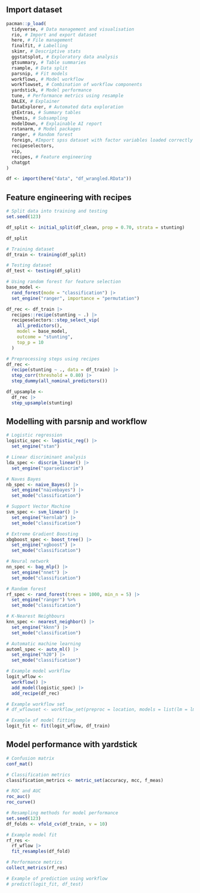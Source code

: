 
## Import dataset

```r
pacman::p_load(
  tidyverse, # Data management and visualisation
  rio, # Import and export dataset
  here, # File management
  finalfit, # Labelling
  skimr, # Descriptive stats
  ggstatsplot, # Exploratory data analysis
  gtsummary, # Table summaries
  rsample, # Data split
  parsnip, # Fit models
  workflows, # Model workflow
  workflowset, # Combination of workflow components
  yardstick, # Model performance
  tune, # Performance metrics using resample
  DALEX, # Explainer
  DataExplorer, # Automated data exploration
  gtExtras, # Summary tables
  themis, # Subsampling
  modelDown, # Explainable AI report
  rstanarm, # Model packages
  ranger, # Random forest
  foreign, #Import spss dataset with factor variables loaded correctly (NB: You can use rio if you set haven to false and set use.value.labels = TRUE)
  recipeselectors,
  vip,
  recipes, # Feature engineering
  chatgpt
)
```


```r
df <- import(here("data", "df_wrangled.RData"))
```

## Feature engineering with recipes

```r
# Split data into training and testing
set.seed(123)

df_split <- initial_split(df_clean, prop = 0.70, strata = stunting)

df_split
```


```r
# Training dataset
df_train <- training(df_split)

# Testing dataset
df_test <- testing(df_split)
```



```r
# Using random forest for feature selection
base_model <- 
  rand_forest(mode = "classification") |>
  set_engine("ranger", importance = "permutation")

df_rec <- df_train |>
  recipes::recipe(stunting ~ .) |>
  recipeselectors::step_select_vip(
    all_predictors(),
    model = base_model,
    outcome = "stunting",
    top_p = 10
  )
```



```r
# Preprocessing steps using recipes
df_rec <- 
  recipe(stunting ~ ., data = df_train) |>
  step_corr(threshold = 0.80) |>
  step_dummy(all_nominal_predictors())
```


```r
df_upsample <- 
  df_rec |>
  step_upsample(stunting)
```


## Modelling with parsnip and workflow

```r
# Logistic regression
logistic_spec <- logistic_reg() |>
  set_engine("stan")

# Linear discriminant analysis
lda_spec <- discrim_linear() |>
  set_engine("sparsediscrim")

# Naves Bayes
nb_spec <- naive_Bayes() |>
  set_engine("naivebayes") |>
  set_mode("classification")

# Support Vector Machine
svm_spec <- svm_linear() |>
  set_engine("kernlab") |>
  set_mode("classification")

# Extreme Gradient Boosting
xbgboost_spec <- boost_tree() |>
  set_engine("xgboost") |>
  set_mode("classification")

# Neural network
nn_spec <- bag_mlp() |>
  set_engine("nnet") |>
  set_mode("classification")

# Random forest
rf_spec <- rand_forest(trees = 1000, min_n = 5) |> 
  set_engine("ranger") %>% 
  set_mode("classification")

# K-Nearest Neighbours
knn_spec <- nearest_neighbor() |>
  set_engine("kknn") |>
  set_mode("classification")

# Automatic machine learning
automl_spec <- auto_ml() |>
  set_engine("h20") |>
  set_mode("classification")
```


```r
# Example model workflow
logit_wflow <- 
  workflow() |>
  add_model(logistic_spec) |>
  add_recipe(df_rec)
```


```r
# Example workflow set
# df_wflowset <- workflow_set(preproc = location, models = list(lm = lm_model))
```


```r
# Example of model fitting
logit_fit <- fit(logit_wflow, df_train)
```


## Model performance with yardstick

```r
# Confusion matrix
conf_mat()

# Classification metrics
classification_metrics <- metric_set(accuracy, mcc, f_meas)

# ROC and AUC
roc_auc()
roc_curve()
```


```r
# Resampling methods for model performance
set.seed(123)
df_folds <- vfold_cv(df_train, v = 10)

# Example model fit
rf_res <- 
  rf_wflow |>
  fit_resamples(df_fold)

# Performance metrics
collect_metrics(rf_res)
```



```r
# Example of prediction using workflow
# predict(logit_fit, df_test)
```

